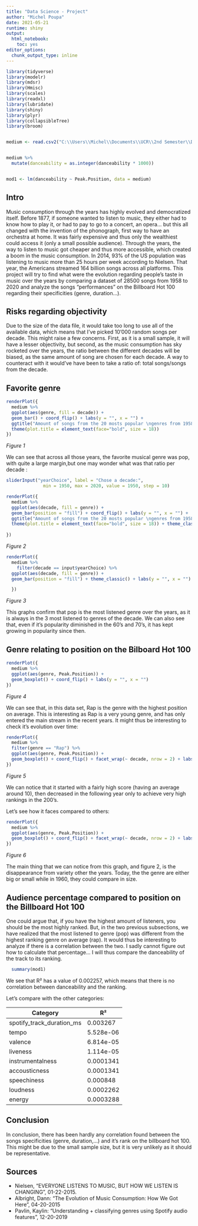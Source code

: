 ---
title: "Data Science - Project"
author: "Michel Poupa"
date: 2021-05-21
runtime: shiny
output: 
  html_notebook: 
    toc: yes
editor_options: 
  chunk_output_type: inline
---

```{r setup, include=FALSE}
library(tidyverse)
library(modelr)
library(mdsr)
library(Hmisc)
library(scales)
library(readxl)
library(lubridate)
library(shiny)
library(plyr)
library(collapsibleTree)
library(broom)


medium <- read.csv2("C:\\Users\\Michel\\Documents\\UCR\\2nd Semester\\Data Science\\Codes\\Project\\Data-Science---Project\\medium4.csv")


medium %>% 
  mutate(danceability = as.integer(danceability * 1000))


mod1 <- lm(danceability ~ Peak.Position, data = medium)

```


## Intro

Music consumption through the years has highly evolved and democratized itself. Before 1877, if someone wanted to listen to music, they either had to know how to play it, or had to pay to go to a concert, an opera... but this all changed with the invention of the phonograph, first way to have an orchestra at home. It was fairly expensive and thus only the wealthiest could access it (only a small possible audience). Through the years, the way to listen to music got cheaper and thus more accessible, which created a boom in the music consumption. In 2014, 93% of the US population was listening to music more than 25 hours per week according to Nielsen. That year, the Americans streamed 164 billion songs across all platforms. This project will try to find what were the evolution regarding people's taste in music over the years by comparing a dataset of 28500 songs from 1958 to 2020 and analyze the songs "performances" on the Billboard Hot 100 regarding their specificities (genre, duration...).

## Risks regarding objectivity

Due to the size of the data file, it would take too long to use all of the available data, which means that I've picked 10'000 random songs per decade. This might raise a few concerns.  First, as it is a small sample, it will have a lesser objectivity, but second, as the music consumption has sky rocketed over the years, the ratio between the different decades will be biased, as the same amount of song are chosen for each decade. A way to counteract with it would've have been to take a ratio of: total songs/songs from the decade. 

## Favorite genre


```{r, echo=FALSE}

renderPlot({
  medium %>% 
  ggplot(aes(genre, fill = decade)) +
  geom_bar() + coord_flip() + labs(y = "", x = "") + 
  ggtitle("Amount of songs from the 20 mosts popular \ngenres from 1958 to 2020") +
  theme(plot.title = element_text(face="bold", size = 18))
})
```
_Figure 1_


We can see that across all those years, the favorite musical genre was pop, with quite a large margin,but one may wonder what was that ratio per decade :


```{r echo = FALSE}
sliderInput("yearChoice", label = "Chose a decade:",
              min = 1950, max = 2020, value = 1950, step = 10)
```



```{r, echo=FALSE}

renderPlot({
  medium %>% 
  ggplot(aes(decade, fill = genre)) +
  geom_bar(position = "fill") + coord_flip() + labs(y = "", x = "") + 
  ggtitle("Amount of songs from the 20 mosts popular \ngenres from 1958 to 2020") +
  theme(plot.title = element_text(face="bold", size = 18)) + theme_classic()
  
})
```
_Figure 2_
```{r, echo=FALSE}
renderPlot({
  medium %>% 
    filter(decade == input$yearChoice) %>% 
  ggplot(aes(decade, fill = genre)) +
  geom_bar(position = "fill") + theme_classic() + labs(y = "", x = "")

  })

```
_Figure 3_

This graphs confirm that pop is the most listened genre over the years, as it is always in the 3 most listened to genres of the decade. 
We can also see that, even if it's popularity diminished in the 60's and 70's, it has kept growing in popularity since then.

## Genre relating to position on the Bilboard Hot 100



```{r, echo=FALSE}

renderPlot({
  medium %>% 
  ggplot(aes(genre, Peak.Position)) +
  geom_boxplot() + coord_flip() + labs(y = "", x = "")
})


```
_Figure 4_

We can see that, in this data set, Rap is the genre with the highest position on average. This is interesting as Rap is a very young genre, and has only entered the main stream in the recent years. It might thus be interesting to check it's evolution over time:

```{r, echo=FALSE}

renderPlot({
  medium %>% 
  filter(genre == "Rap") %>% 
  ggplot(aes(genre, Peak.Position)) +
  geom_boxplot() + coord_flip() + facet_wrap(~ decade, nrow = 2) + labs(y = "", x = "")
})


```
_Figure 5_

We can notice that it started with a fairly high score (having an average around 10), then decreased in the following year only to achieve very high rankings in the 200's.

Let's see how it faces compared to others:

```{r, echo=FALSE}

renderPlot({
  medium %>% 
  ggplot(aes(genre, Peak.Position)) +
  geom_boxplot() + coord_flip() + facet_wrap(~ decade, nrow = 2) + labs(y = "", x = "")
})


```
_Figure 6_

The main thing that we can notice from this graph, and figure 2, is the disappearance from variety other the years. Today, the the genre are either big or small while in 1960, they could compare in size.

## Audience percentage compared to position on the Billboard Hot 100

One could argue that, if you have the highest amount of listeners, you should be the most highly ranked. But, in the two previous subsections, we have realized that the most listened to genre (pop) was different from the highest ranking genre on average (rap). It would thus be interesting to analyze if there is a correlation between the two. I sadly cannot figure out how to calculate that percentage... I will thus compare the danceability of the track to its ranking.

```{r boxed-summary, echo=FALSE}

  summary(mod1)


```

We see that R² has a value of 0.002257, which means that there is no correlation between danceability and the ranking.

Let's compare with the other categories:


Category | R²
------ | ------
spotify_track_duration_ms   | 0.003267 
tempo | 5.528e-06
valence | 6.814e-05
liveness | 1.114e-05
instrumentalness | 0.0001341
accousticness | 0.0001341
speechiness | 0.000848
loudness | 0.0002262
energy | 0.0003288

## Conclusion

In conclusion, there has been hardly any correlation found between the songs specificities (genre, duration,...) and it's rank on the billboard hot 100. This might be due to the small sample size, but it is very unlikely as it should be representative.

## Sources

- Nielsen, "EVERYONE LISTENS TO MUSIC, BUT HOW WE LISTEN IS CHANGING", 01-22-2015.
- Albright, Dann: "The Evolution of Music Consumption: How We Got Here", 04-20-2015
- Pavlin, Kaylin: "Understanding + classifying genres using Spotify audio features", 12-20-2019
